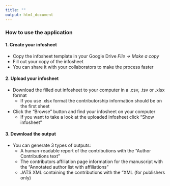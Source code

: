 ```yaml
---
title: ""
output: html_document
---
```


### How to use the application

#### 1. Create your infosheet
* Copy the infosheet template in your Google Drive _File -> Make a copy_
* Fill out your copy of the infosheet
+ You can share it with your collaborators to make the process faster

#### 2. Upload your infosheet
* Download the filled out infosheet to your computer in a .csv, .tsv or .xlsx format
  - If you use .xlsx format the contributorship information should be on the first sheet
* Click the "Browse" button and find your infosheet on your computer
  - If you want to take a look at the uploaded infosheet click "Show infosheet"

#### 3. Download the output
* You can generate 3 types of outputs:
  - A human-readable report of the contributions with the "Author Contributions text"
  - The contributors affiliation page information for the manuscript with the "Annotated author list with affiliations"
  - JATS XML containing the contributions with the “XML (for publishers only)